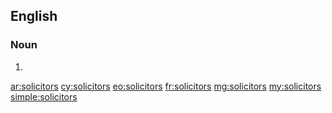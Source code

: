 ==English==

===Noun===
{{head|en|noun plural form}}

# {{plural of|solicitor|lang=en}}

[[ar:solicitors]]
[[cy:solicitors]]
[[eo:solicitors]]
[[fr:solicitors]]
[[mg:solicitors]]
[[my:solicitors]]
[[simple:solicitors]]